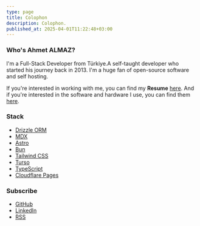 ```yaml
---
type: page
title: Colophon
description: Colophon.
published_at: 2025-04-01T11:22:48+03:00
---
```


### Who's Ahmet ALMAZ?

I'm a Full-Stack Developer from Türkiye.A self-taught developer who started his journey back in 2013. I'm a huge fan of open-source software and self hosting.

If you're interested in working with me, you can find my **Resume** [here](/resume/).
And if you're interested in the software and hardware I use, you can find them [here](/uses).

### Stack

- [Drizzle ORM](https://orm.drizzle.team/)
- [MDX](https://mdxjs.com/)
- [Astro](https://astro.build/)
- [Bun](https://bun.sh/)
- [Tailwind CSS](https://tailwindcss.com/)
- [Turso](https://turso.tech/)
- [TypeScript](https://www.typescriptlang.org/)
- [Cloudflare Pages](https://pages.cloudflare.com/)

### Subscribe

- [GitHub](https://github.com/music47ell)
- [LinkedIn](https://www.linkedin.com/in/music47ell/)
- [RSS](/feed.xml)

